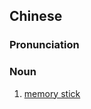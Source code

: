 {{also|记忆棒}}
==Chinese==
{{zh-forms|s=记忆棒|type=21}}
{{zh-wp}}

===Pronunciation===
{{zh-pron
|m=jìyìbàng
|c=gei3 jik1 paang5
|cat=n
}}

===Noun===
{{zh-noun}}

# [[memory stick]]